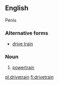 ==English==
Penis
===Alternative forms===
* [[drive train]]

===Noun===
{{wikipedia}}
{{en-noun}}

# [[powertrain]]

[[pl:drivetrain]]
[[fi:drivetrain]]